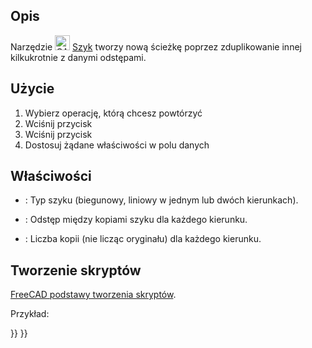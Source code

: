 <languages/>

{{Docnav/pl
|[[CAM_Copy/pl|Kopia]]
|[[CAM_SimpleCopy/pl|Szybka kopia]]
|[[CAM_Workbench/pl|środowisko pracy CAM]]
|IconL=CAM_Copy.svg
|IconR=CAM_SimpleCopy.svg
|IconC=Workbench_CAM.svg
}}

{{GuiCommand/pl
|Name=CAM Array
|Name/pl=CAM: Szyk
|MenuLocation=CAM → Modyfikacja ścieżki → Szyk
|Workbenches=[[CAM_Workbench/pl|CAM]]
}}

<span id="Description"></span>
==Opis==

Narzędzie [[Image:CAM_Array.svg|24px]] [[CAM_Array/pl|Szyk]] tworzy nową ścieżkę poprzez zduplikowanie innej kilkukrotnie z danymi odstępami.

<span id="Usage"></span>
==Użycie==

# Wybierz operację, którą chcesz powtórzyć
# Wciśnij przycisk {{KEY|[[Image:CAM_Array.svg|24px]] [[CAM_Array/pl|Szyk]]}}
# Wciśnij przycisk {{Button|Zastosuj}}
# Dostosuj żądane właściwości w polu danych

<span id="Properties"></span>
==Właściwości==

* {{PropertyData|Type}}: Typ szyku (biegunowy, liniowy w jednym lub dwóch kierunkach).
* {{PropertyData|Offset}}: Odstęp między kopiami szyku dla każdego kierunku.
* {{PropertyData|Copies}}: Liczba kopii (nie licząc oryginału) dla każdego kierunku.

<span id="Scripting"></span>
==Tworzenie skryptów==

{{Emphasis|Zobacz również:}} [[FreeCAD_Scripting_Basics/pl|FreeCAD podstawy tworzenia skryptów]].

Przykład:

{{Code|code=
#Place code example here.
}}


{{Docnav/pl
|[[CAM_Copy/pl|Kopia]]
|[[CAM_SimpleCopy/pl|Szybka kopia]]
|[[CAM_Workbench/pl|środowisko pracy CAM]]
|IconL=CAM_Copy.svg
|IconR=CAM_SimpleCopy.svg
|IconC=Workbench_CAM.svg
}}

{{CAM_Tools_navi{{#translation:}}}}
{{Userdocnavi{{#translation:}}}}